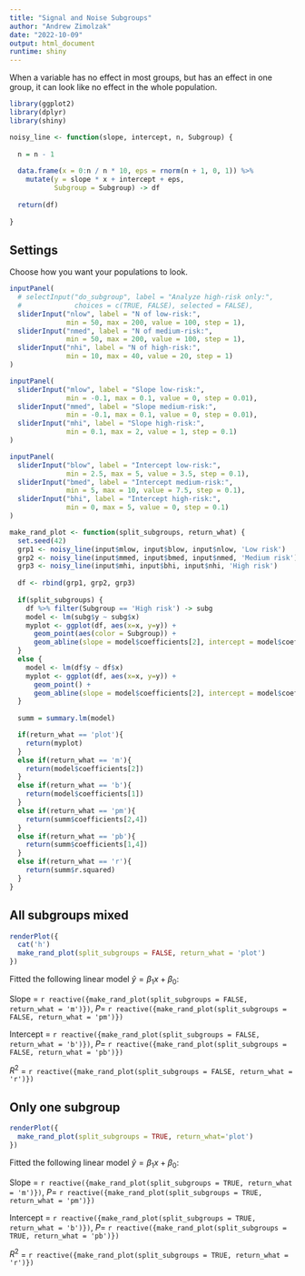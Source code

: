 ```yaml
---
title: "Signal and Noise Subgroups"
author: "Andrew Zimolzak"
date: "2022-10-09"
output: html_document
runtime: shiny
---
```


When a variable has no effect in most groups, but has an effect in one group,
it can look like no effect in the whole population.

```r
library(ggplot2)
library(dplyr)
library(shiny)
```

```r
noisy_line <- function(slope, intercept, n, Subgroup) {
  
  n = n - 1
  
  data.frame(x = 0:n / n * 10, eps = rnorm(n + 1, 0, 1)) %>%
    mutate(y = slope * x + intercept + eps,
           Subgroup = Subgroup) -> df
  
  return(df)
  
}
```




## Settings

Choose how you want your populations to look.

```r
inputPanel(
  # selectInput("do_subgroup", label = "Analyze high-risk only:",
  #             choices = c(TRUE, FALSE), selected = FALSE),
  sliderInput("nlow", label = "N of low-risk:",
              min = 50, max = 200, value = 100, step = 1),
  sliderInput("nmed", label = "N of medium-risk:",
              min = 50, max = 200, value = 100, step = 1),
  sliderInput("nhi", label = "N of high-risk:",
              min = 10, max = 40, value = 20, step = 1)
)

inputPanel(
  sliderInput("mlow", label = "Slope low-risk:",
              min = -0.1, max = 0.1, value = 0, step = 0.01),
  sliderInput("mmed", label = "Slope medium-risk:",
              min = -0.1, max = 0.1, value = 0, step = 0.01),
  sliderInput("mhi", label = "Slope high-risk:",
              min = 0.1, max = 2, value = 1, step = 0.1)
)

inputPanel(
  sliderInput("blow", label = "Intercept low-risk:",
              min = 2.5, max = 5, value = 3.5, step = 0.1),
  sliderInput("bmed", label = "Intercept medium-risk:",
              min = 5, max = 10, value = 7.5, step = 0.1),
  sliderInput("bhi", label = "Intercept high-risk:",
              min = 0, max = 5, value = 0, step = 0.1)
)
```


```r
make_rand_plot <- function(split_subgroups, return_what) {
  set.seed(42)
  grp1 <- noisy_line(input$mlow, input$blow, input$nlow, 'Low risk')
  grp2 <- noisy_line(input$mmed, input$bmed, input$nmed, 'Medium risk')
  grp3 <- noisy_line(input$mhi, input$bhi, input$nhi, 'High risk')
  
  df <- rbind(grp1, grp2, grp3)
  
  if(split_subgroups) {
    df %>% filter(Subgroup == 'High risk') -> subg
    model <- lm(subg$y ~ subg$x)
    myplot <- ggplot(df, aes(x=x, y=y)) +
      geom_point(aes(color = Subgroup)) +
      geom_abline(slope = model$coefficients[2], intercept = model$coefficients[1])
  }
  else {
    model <- lm(df$y ~ df$x)
    myplot <- ggplot(df, aes(x=x, y=y)) +
      geom_point() +
      geom_abline(slope = model$coefficients[2], intercept = model$coefficients[1])
  }
  
  summ = summary.lm(model)

  if(return_what == 'plot'){
    return(myplot)
  }
  else if(return_what == 'm'){
    return(model$coefficients[2])
  }
  else if(return_what == 'b'){
    return(model$coefficients[1])
  }
  else if(return_what == 'pm'){
    return(summ$coefficients[2,4])
  }
  else if(return_what == 'pb'){
    return(summ$coefficients[1,4])
  }
  else if(return_what == 'r'){
    return(summ$r.squared)
  }
}
```




## All subgroups mixed


```r
renderPlot({
  cat('h')
  make_rand_plot(split_subgroups = FALSE, return_what = 'plot')
})
```

Fitted the following linear model $\hat{y} = \beta_1 x + \beta_0$:

Slope = `r reactive({make_rand_plot(split_subgroups = FALSE, return_what = 'm')})`,
$P=$ `r reactive({make_rand_plot(split_subgroups = FALSE, return_what = 'pm')})`

Intercept = `r reactive({make_rand_plot(split_subgroups = FALSE, return_what = 'b')})`,
$P=$ `r reactive({make_rand_plot(split_subgroups = FALSE, return_what = 'pb')})`

$R^2$ = `r reactive({make_rand_plot(split_subgroups = FALSE, return_what = 'r')})`




## Only one subgroup

```r
renderPlot({
  make_rand_plot(split_subgroups = TRUE, return_what='plot')
})
```

Fitted the following linear model $\hat{y} = \beta_1 x + \beta_0$:

Slope = `r reactive({make_rand_plot(split_subgroups = TRUE, return_what = 'm')})`,
$P=$ `r reactive({make_rand_plot(split_subgroups = TRUE, return_what = 'pm')})`

Intercept = `r reactive({make_rand_plot(split_subgroups = TRUE, return_what = 'b')})`,
$P=$ `r reactive({make_rand_plot(split_subgroups = TRUE, return_what = 'pb')})`

$R^2$ = `r reactive({make_rand_plot(split_subgroups = TRUE, return_what = 'r')})`
